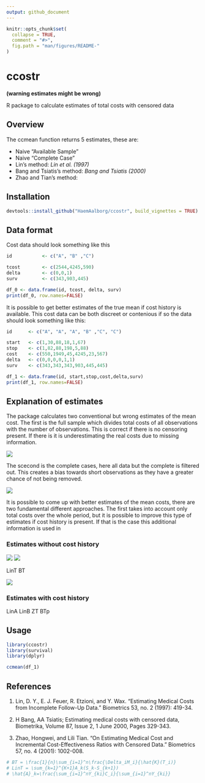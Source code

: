 ```yaml
---
output: github_document
---
```


<!-- README.md is generated from README.Rmd. Please edit that file -->

```r
knitr::opts_chunk$set(
  collapse = TRUE,
  comment = "#>",
  fig.path = "man/figures/README-"
)
```

# ccostr
**(warning estimates might be wrong)**

R package to calculate estimates of total costs with censored data




## Overview
The ccmean function returns 5 estimates, these are:

 - Naive "Available Sample"
 - Naive "Complete Case"
 - Lin's method: *Lin et al. (1997)*
 - Bang and Tsiatis's method: *Bang and Tsiatis (2000)*
 - Zhao and Tian's method:



## Installation
```r
devtools::install_github("HaemAalborg/ccostr", build_vignettes = TRUE)
```




## Data format
Cost data should look something like this
```r
id           <- c("A", "B" ,"C")

tcost        <- c(2544,4245,590)
delta        <- c(0,0,1)
surv         <- c(343,903,445)

df_0 <- data.frame(id, tcost, delta, surv)
print(df_0, row.names=FALSE)
```



It is possible to get better estimates of the true mean if cost history is available. This cost data can be both discreet or contenious
if so the data should look something like this:
```r
id      <- c("A", "A", "A", "B" ,"C", "C")

start   <- c(1,30,88,18,1,67)
stop    <- c(1,82,88,198,5,88)
cost    <- c(550,1949,45,4245,23,567)
delta   <- c(0,0,0,0,1,1)
surv    <- c(343,343,343,903,445,445)

df_1 <- data.frame(id, start,stop,cost,delta,surv)
print(df_1, row.names=FALSE)
```




## Explanation of estimates
The package calculates two conventional but wrong estimates of the mean cost. The first is the full sample which divides total costs of all observations with the number of observations. This is correct if there is no censoring present. If there is it is underestimating the real costs due to missing information.

<img src="img/fullsample.png"/>

The scecond is the complete cases, here all data but the complete is filtered out. This creates a bias towards short observations as they have a greater chance of not being removed.

<img src="img/completecase.png"/>


It is possible to come up with better estimates of the mean costs, there are two fundamental different approaches. The first takes into account only total costs over the whole period, but it is possible to improve this type of estimates if cost history is present. If that is the case this additional information is used in 

### Estimates without cost history

<img src="img/LinT.png"/>
<img src="img/LinTa.png"/>


LinT
BT


<img src="img/BT.png"/>



### Estimates with cost history

LinA
LinB
ZT
BTp


## Usage

```r
library(ccostr)
library(survival)
library(dplyr)

ccmean(df_1)
```

## References

1. Lin, D. Y., E. J. Feuer, R. Etzioni, and Y. Wax. "Estimating Medical Costs from Incomplete Follow-Up Data." Biometrics 53, no. 2 (1997): 419-34.

2. H Bang, AA Tsiatis; Estimating medical costs with censored data, Biometrika, Volume 87, Issue 2, 1 June 2000, Pages 329-343.

3. Zhao, Hongwei, and Lili Tian. "On Estimating Medical Cost and Incremental Cost-Effectiveness Ratios with Censored Data." Biometrics 57, no. 4 (2001): 1002-008.








```r
# BT = \frac{1}{n}\sum_{i=1}^n\frac{\Delta_iM_i}{\hat{K}(T_i)}
# LinT = \sum_{k=1}^{K+1}A_k(S_k-S_{k+1})
# \hat{A}_k=\frac{\sum_{i=1}^nY_{ki}C_i}{\sum_{i=1}^nY_{ki}}

```









